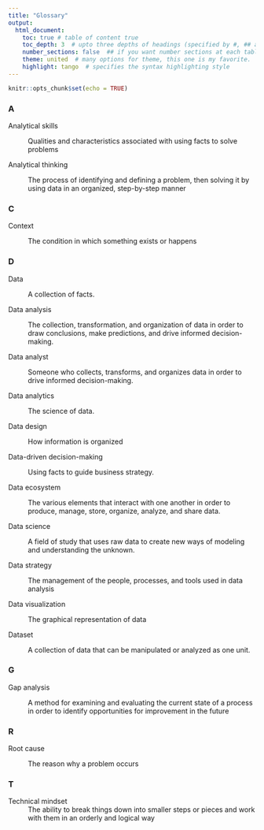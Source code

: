 ```yaml
---
title: "Glossary"
output:
  html_document:
    toc: true # table of content true
    toc_depth: 3  # upto three depths of headings (specified by #, ## and ###)
    number_sections: false  ## if you want number sections at each table header
    theme: united  # many options for theme, this one is my favorite.
    highlight: tango  # specifies the syntax highlighting style
---
```


```r
knitr::opts_chunk$set(echo = TRUE)
```


### A

Analytical skills

: Qualities and characteristics associated with using facts to solve problems


Analytical thinking

: The process of identifying and defining a problem, then solving it by using
data in an organized, step-by-step manner


### C

Context

: The condition in which something exists or happens


### D

Data

: A collection of facts.


Data analysis

: The collection, transformation, and organization of data in order to draw
conclusions, make predictions, and drive informed decision-making.


Data analyst

: Someone who collects, transforms, and organizes data in order to drive
informed decision-making.


Data analytics

: The science of data.


Data design

: How information is organized


Data-driven decision-making

: Using facts to guide business strategy.


Data ecosystem

: The various elements that interact with one another in order to produce,
manage, store, organize, analyze, and share data.


Data science

: A field of study that uses raw data to create new ways of modeling and
understanding the unknown.


Data strategy

: The management of the people, processes, and tools used in data analysis


Data visualization

: The graphical representation of data


Dataset

: A collection of data that can be manipulated or analyzed as one unit.


### G

Gap analysis

: A method for examining and evaluating the current state of a process in order
to identify opportunities for improvement in the future


### R

Root cause

: The reason why a problem occurs


### T

Technical mindset
: The ability to break things down into smaller steps or pieces and work with
them in an orderly and logical way

